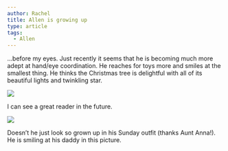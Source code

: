 ```yaml
---
author: Rachel
title: Allen is growing up
type: article
tags:
  - Allen
---
```


...before my eyes. Just recently it seems that he is becoming much more adept at hand/eye coordination. He reaches for toys more and smiles at the smallest thing. He thinks the Christmas tree is delightful with all of its beautiful lights and twinkling star.

![](/myblogpics/allenreading.jpg)

I can see a great reader in the future.

![](/myblogpics/sundaysmiling.jpg)

Doesn’t he just look so grown up in his Sunday outfit (thanks Aunt Anna!). He is smiling at his daddy in this picture.
